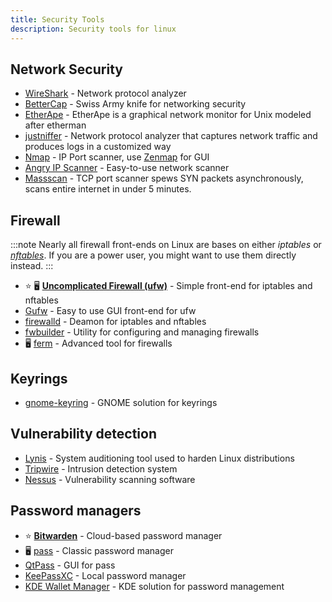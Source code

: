 ```yaml
---
title: Security Tools
description: Security tools for linux
---
```



## Network Security

- [WireShark](https://www.wireshark.org/) - Network protocol analyzer
- [BetterCap](https://www.bettercap.org/) - Swiss Army knife for networking security
- [EtherApe](https://etherape.sourceforge.io/) - EtherApe is a graphical network monitor for Unix modeled after etherman
- [justniffer](https://onotelli.github.io/justniffer/) - Network protocol analyzer that captures network traffic and produces logs in a customized way
- [Nmap](https://nmap.org/) - IP Port scanner, use [Zenmap](https://nmap.org/zenmap/) for GUI
- [Angry IP Scanner](https://angryip.org/) - Easy-to-use network scanner 
- [Massscan](https://github.com/robertdavidgraham/masscan) - TCP port scanner spews SYN packets asynchronously, scans entire internet in under 5 minutes.

## Firewall

:::note
Nearly all firewall front-ends on Linux are bases on either *iptables* or *[nftables](https://netfilter.org/projects/nftables/)*. If you are a power user, you might want to use them directly instead.
:::

- ⭐ 🖥️ **[Uncomplicated Firewall (ufw)](https://launchpad.net/ufw)** - Simple front-end for iptables and nftables
- [Gufw](https://gufw.org/) - Easy to use GUI front-end for ufw
- [firewalld](https://firewalld.org/) - Deamon for iptables and nftables
- [fwbuilder](https://fwbuilder.sourceforge.net/) - Utility for configuring and managing firewalls
- 🖥️ [ferm](http://ferm.foo-projects.org/) - Advanced tool for firewalls


## Keyrings

- [gnome-keyring](https://wiki.gnome.org/Projects/GnomeKeyring) - GNOME solution for keyrings

## Vulnerability detection

- [Lynis](https://cisofy.com/lynis/) - System auditioning tool used to harden Linux distributions
- [Tripwire](https://github.com/Tripwire/tripwire-open-source) - Intrusion detection system
- [Nessus](https://www.tenable.com/products/nessus) - Vulnerability scanning software

## Password managers

- ⭐ **[Bitwarden](https://bitwarden.com/)** - Cloud-based password manager
- 🖥️ [pass](https://www.passwordstore.org/) - Classic password manager
- [QtPass](https://qtpass.org/) - GUI for pass
- [KeePassXC](https://keepassxc.org/) - Local password manager
- [KDE Wallet Manager](https://userbase.kde.org/KDE_Wallet_Manager) - KDE solution for password management
